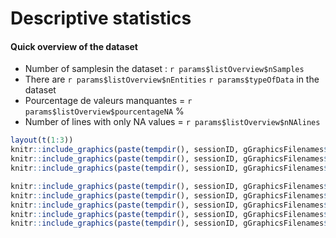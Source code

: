# Descriptive statistics

#### Quick overview of the dataset


* Number of samplesin the dataset : `r params$listOverview$nSamples`
* There are `r params$listOverview$nEntities` `r params$typeOfData` in the dataset
* Pourcentage de valeurs manquantes = `r params$listOverview$pourcentageNA` %
* Number of lines with only NA values = `r params$listOverview$nNAlines`

```r
layout(t(1:3))
knitr::include_graphics(paste(tempdir(), sessionID, gGraphicsFilenames$histoMV_Image_DS, sep="/"))
knitr::include_graphics(paste(tempdir(), sessionID, gGraphicsFilenames$histo_missvalues_per_lines_DS, sep="/"))
knitr::include_graphics(paste(tempdir(), sessionID, gGraphicsFilenames$histo_missvalues_per_lines_per_conditions_DS, sep="/"))

knitr::include_graphics(paste(tempdir(), sessionID, gGraphicsFilenames$corrMatrix, sep="/"))
knitr::include_graphics(paste(tempdir(), sessionID, gGraphicsFilenames$boxplot, sep="/"))
knitr::include_graphics(paste(tempdir(), sessionID, gGraphicsFilenames$densityPlot, sep="/"))
knitr::include_graphics(paste(tempdir(), sessionID, gGraphicsFilenames$varDist, sep="/"))
knitr::include_graphics(paste(tempdir(), sessionID, gGraphicsFilenames$violinplot, sep="/"))
```

